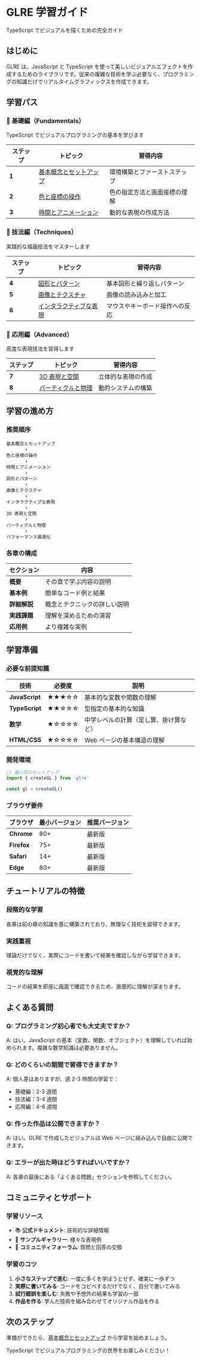 # GLRE 学習ガイド



TypeScript でビジュアルを描くための完全ガイド

## はじめに

GLRE は、JavaScript と TypeScript を使って美しいビジュアルエフェクトを作成するためのライブラリです。従来の複雑な技術を学ぶ必要なく、プログラミングの知識だけでリアルタイムグラフィックスを作成できます。

## 学習パス

### 🌱 基礎編（Fundamentals）

TypeScript でビジュアルプログラミングの基本を学びます

| ステップ | トピック                                                  | 習得内容                     |
| -------- | --------------------------------------------------------- | ---------------------------- |
| **1**    | [基本概念とセットアップ](fundamentals/01-getting-started.mdx) | 環境構築とファーストステップ |
| **2**    | [色と座標の操作](fundamentals/02-colors-coordinates.mdx)      | 色の指定方法と画面座標の理解 |
| **3**    | [時間とアニメーション](fundamentals/03-time-animation.mdx)    | 動的な表現の作成方法         |

### 🎨 技法編（Techniques）

実践的な描画技法をマスターします

| ステップ | トピック                                                    | 習得内容                       |
| -------- | ----------------------------------------------------------- | ------------------------------ |
| **4**    | [図形とパターン](techniques/04-shapes-patterns.mdx)             | 基本図形と繰り返しパターン     |
| **5**    | [画像とテクスチャ](techniques/05-images-textures.mdx)           | 画像の読み込みと加工           |
| **6**    | [インタラクティブな表現](techniques/06-interactive-effects.mdx) | マウスやキーボード操作への反応 |

### 🚀 応用編（Advanced）

高度な表現技法を習得します

| ステップ | トピック                                                     | 習得内容               |
| -------- | ------------------------------------------------------------ | ---------------------- |
| **7**    | [3D 表現と空間](#)                     | 立体的な表現の作成     |
| **8**    | [パーティクルと物理](#)          | 動的システムの構築     |

## 学習の進め方

### 推奨順序

```
基本概念とセットアップ
       ↓
色と座標の操作
       ↓
時間とアニメーション
       ↓
図形とパターン
       ↓
画像とテクスチャ
       ↓
インタラクティブな表現
       ↓
3D 表現と空間
       ↓
パーティクルと物理
       ↓
パフォーマンス最適化
```

### 各章の構成

| セクション   | 内容                         |
| ------------ | ---------------------------- |
| **概要**     | その章で学ぶ内容の説明       |
| **基本例**   | 簡単なコード例と結果         |
| **詳細解説** | 概念とテクニックの詳しい説明 |
| **実践課題** | 理解を深めるための演習       |
| **応用例**   | より複雑な実例               |

## 学習準備

### 必要な前提知識

| 技術           | 必要度 | 説明                                   |
| -------------- | ------ | -------------------------------------- |
| **JavaScript** | ★★★☆☆  | 基本的な変数や関数の理解               |
| **TypeScript** | ★★☆☆☆  | 型指定の基本的な知識                   |
| **数学**       | ★☆☆☆☆  | 中学レベルの計算（足し算、掛け算など） |
| **HTML/CSS**   | ★☆☆☆☆  | Web ページの基本構造の理解             |

### 開発環境

```javascript
// 最小限のセットアップ
import { createGL } from 'glre'

const gl = createGL()
```

### ブラウザ要件

| ブラウザ    | 最小バージョン | 推奨バージョン |
| ----------- | -------------- | -------------- |
| **Chrome**  | 80+            | 最新版         |
| **Firefox** | 75+            | 最新版         |
| **Safari**  | 14+            | 最新版         |
| **Edge**    | 80+            | 最新版         |

## チュートリアルの特徴

### 段階的な学習

各章は前の章の知識を基に構築されており、無理なく技術を習得できます。

### 実践重視

理論だけでなく、実際にコードを書いて結果を確認しながら学習できます。

### 視覚的な理解

コードの結果を即座に画面で確認できるため、直感的に理解が深まります。

## よくある質問

### Q: プログラミング初心者でも大丈夫ですか？

A: はい。JavaScript の基本（変数、関数、オブジェクト）を理解していれば始められます。複雑な数学知識は必要ありません。

### Q: どのくらいの期間で習得できますか？

A: 個人差はありますが、週 2-3 時間の学習で：

- 基礎編：2-3 週間
- 技法編：3-4 週間
- 応用編：4-6 週間

### Q: 作った作品は公開できますか？

A: はい。GLRE で作成したビジュアルは Web ページに組み込んで自由に公開できます。

### Q: エラーが出た時はどうすればいいですか？

A: 各章の最後にある「よくある問題」セクションを参照してください。

## コミュニティとサポート

### 学習リソース

- 📚 **公式ドキュメント**: 技術的な詳細情報
- 🎨 **サンプルギャラリー**: 様々な表現例
- 💬 **コミュニティフォーラム**: 質問と回答の交換

### 学習のコツ

1. **小さなステップで進む**: 一度に多くを学ぼうとせず、確実に一歩ずつ
2. **実際に書いてみる**: コードをコピペするだけでなく、自分で書いてみる
3. **試行錯誤を楽しむ**: 失敗や予想外の結果も学習の一部
4. **作品を作る**: 学んだ技術を組み合わせてオリジナル作品を作る

## 次のステップ

準備ができたら、[基本概念とセットアップ](fundamentals/01-getting-started.mdx) から学習を始めましょう。

TypeScript でビジュアルプログラミングの世界をお楽しみください！
